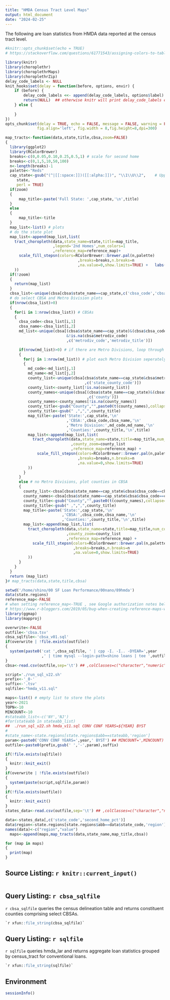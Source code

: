 ```yaml
---
title: "HMDA Census Tract Level Maps"
output: html_document
date: "2024-02-25"
---
```

The following are loan statistics from HMDA data reported at the census tract level.

```r
#knitr::opts_chunk$set(echo = TRUE)
# https://stackoverflow.com/questions/61771543/assigning-colors-to-table-values-using-choroplethr

library(knitr)
library(choroplethr)
library(choroplethrMaps)
library(choroplethrZip)
delay_code_labels <- NULL
knit_hooks$set(delay = function(before, options, envir) {
    if (before) {
        delay_code_labels <<- append(delay_code_labels, options$label)
        return(NULL)  ## otherwise knitr will print delay_code_labels every time
    } else {
        
    }
})
opts_chunk$set(delay = TRUE, echo = FALSE, message = FALSE, warning = FALSE, error=TRUE,
              fig.align='left', fig.width = 8,fig.height=8,dpi=300)

```


```r
map_tracts<-function(data,state,title,cbsa,zoom=FALSE)
{
  library(ggplot2)
  library(RColorBrewer)
  breaks<-c(0,0.05,0.10,0.25,0.5,1) # scale for second home
  breaks<-c(0,1,5,10,50,100)
  n<-length(breaks)-1
  palette<-"Reds"
  cap_state<-gsub("(^|[[:space:]])([[:alpha:]])", "\\1\\U\\2",    # Uppercase with Base R
     state,
     perl = TRUE)
  if(zoom)
  {
      map_title<-paste('Full State: ',cap_state,'\n',title)
  }
  else
  {
      map_title<-title
  }
  map_list<-list() # plots
  # do the state plot
  map_list<-append(map_list,list(
    tract_choropleth(data,state_name=state,title=map_title,
                     ,legend='2nd Homes',num_colors=1
                     ,reference_map=reference_map)+
      scale_fill_stepsn(colors=RColorBrewer::brewer.pal(n,palette)
                                ,breaks=breaks,n.breaks=n
                                ,na.value=0,show.limits=TRUE) +   labs(color='2nd Homes')
    ))
  if(!zoom)
  {
    return(map_list)
  }
  cbsa_list<-unique(cbsa[cbsa$state_name==cap_state,c('cbsa_code','cbsa_title')])
  # do select CBSA and Metro Division plots
  if(nrow(cbsa_list)>0)
  {
    for(i in 1:nrow(cbsa_list)) # CBSAs
    {
      cbsa_code<-cbsa_list[i,1]
      cbsa_name<-cbsa_list[i,2]
      md_list<-unique(cbsa[(cbsa$state_name==cap_state)&(cbsa$cbsa_code==cbsa_code)
                           &!is.na(cbsa$metrodiv_code)
                           ,c('metrodiv_code','metrodiv_title')])

      if(nrow(md_list)>0) # if there are Metro Divisions, loop through them
      {
        for(j in 1:nrow(md_list)) # plot each Metro Division seperately
        {
          md_code<-md_list[j,1]
          md_name<-md_list[j,2] 
          county_list<-unique(cbsa[cbsa$state_name==cap_state&cbsa$metrodiv_code==md_code
                                   ,c('state_county_code')])
          county_list<-county_list[!is.na(county_list)]
          county_names<-unique(cbsa[(cbsa$state_name==cap_state)&(cbsa$metrodiv_code==md_code)
                                    ,c('county')])
          county_names<-county_names[!is.na(county_names)]
          county_title<-gsub("County","",paste0(t(county_names),collapse=','))
          county_title<-gsub(" ,",",",county_title)
          map_title<-paste('State:',cap_state,'\n'
                           ,'CBSA:',cbsa_code,cbsa_name,'\n'
                           ,'Metro Division:',md_code,md_name,'\n'
                           ,'Counties:',county_title,'\n',title)
          map_list<-append(map_list,list(
            tract_choropleth(data,state_name=state,title=map_title,num_colors=1
                             ,county_zoom=county_list
                             ,reference_map=reference_map) +
              scale_fill_stepsn(colors=RColorBrewer::brewer.pal(n,palette)
                                ,breaks=breaks,n.breaks=n
                                ,na.value=0,show.limits=TRUE)
          ))
        }        
      }
      else # no Metro Divisions, plot counties in CBSA
      {
        county_list<-cbsa[cbsa$state_name==cap_state&cbsa$cbsa_code==cbsa_code,c('state_county_code')]
        county_names<-cbsa[cbsa$state_name==cap_state&cbsa$cbsa_code==cbsa_code,c('county')]
        county_title<-gsub("County","",paste0(t(county_names),collapse=','))
        county_title<-gsub(" ,",",",county_title)
        map_title<-paste('State:',cap_state,'\n'
                         ,'CBSA:',cbsa_code,cbsa_name,'\n'
                         ,'Counties:',county_title,'\n',title)
        map_list<-append(map_list,list(
          tract_choropleth(data,state_name=state,title=map_title,num_colors=1
                           ,county_zoom=county_list
                           ,reference_map=reference_map) + 
            scale_fill_stepsn(colors=RColorBrewer::brewer.pal(n,palette)
                              ,breaks=breaks,n.breaks=n
                              ,na.value=0,show.limits=TRUE)
          ))
      }
    }
  }
  return (map_list)
}# map_tracts(data,state,title,cbsa)

```

```r
setwd('/home/shino/00 SF Loan Performance/00nano/89hmda')
data(state.regions)
reference_map<-FALSE
# when setting reference_map<-TRUE , see Google authorization notes below
# https://www.r-bloggers.com/2019/05/bug-when-creating-reference-maps-with-choroplethr/
library(ggmap)
library(mapproj)

overwrite<-FALSE
outfile<-'cbsa.tsv'
cbsa_sqlfile<-'cbsa_v01.sql'
if(overwrite | !file.exists(outfile))
{
  system(paste0('cat ',cbsa_sqlfile, ' | cpp -I. -I.. -DYEAR=',year
                ,' | time mysql --login-path=shino loans | tee ',outfile))
}
cbsa<-read.csv(outfile,sep='\t') ## ,colClasses=c("character","numeric"))

```

```r
script='./run_sql_v22.sh'
prefix<-'_0-'
suffix<-'.tsv'
sqlfile<-"hmda_v11.sql"

maps<-list() # empty list to store the plots
year<-2021
TOPN<-10
MINCOUNT<-10
#stateabb_list<-c('NY','NJ')
#for(stateabb in stateabb_list)
##  ./run_sql_v22.sh hmda_v11.sql CONV CONF YEARS=${YEAR} BYST
# 
#state_name<-state.regions[state.regions$abb==stateabb,'region']
param<-paste0('CONV CONF YEARS=',year,' BYST') ## MINCOUNT=',MINCOUNT)
outfile<-paste0(prefix,gsub(' ','-',param),suffix)

if(!file.exists(sqlfile))
{
  knitr::knit_exit()
}
if(overwrite | !file.exists(outfile))
{
  system(paste(script,sqlfile,param))
}
if(!file.exists(outfile))
{
  knitr::knit_exit()
}
states_data<-read.csv(outfile,sep='\t') ## ,colClasses=c("character","numeric"))
```

```r

data<-states_data[,c('state_code','second_home_pct')]
data$region<-state.regions[state.regions$abb==data$state_code,'region']
names(data)<-c("region","value")
  maps<-append(maps,map_tracts(data,state_name,map_title,cbsa))


```



```r
for (map in maps)
{
  print(map)
}
```


## Source Listing: `r knitr::current_input()`

```r
```


## Query Listing: `r cbsa_sqlfile`

`r cbsa_sqlfile` queries the census delineation table and returns constituent counties comprising select CBSAs.
```sql
`r xfun::file_string(cbsa_sqlfile)`
```

## Query Listing: `r sqlfile`

`r sqlfile` queries hmda_lar and returns aggregate loan statistics grouped by census_tract for conventional loans.
```sql
`r xfun::file_string(sqlfile)`
```

## Environment
```r
sessionInfo()
```

